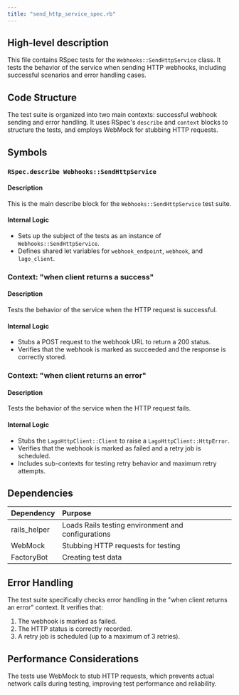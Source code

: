 ```yaml
---
title: "send_http_service_spec.rb"
---
```


## High-level description
This file contains RSpec tests for the `Webhooks::SendHttpService` class. It tests the behavior of the service when sending HTTP webhooks, including successful scenarios and error handling cases.

## Code Structure
The test suite is organized into two main contexts: successful webhook sending and error handling. It uses RSpec's `describe` and `context` blocks to structure the tests, and employs WebMock for stubbing HTTP requests.

## Symbols

### `RSpec.describe Webhooks::SendHttpService`
#### Description
This is the main describe block for the `Webhooks::SendHttpService` test suite.

#### Internal Logic
- Sets up the subject of the tests as an instance of `Webhooks::SendHttpService`.
- Defines shared let variables for `webhook_endpoint`, `webhook`, and `lago_client`.

### Context: "when client returns a success"
#### Description
Tests the behavior of the service when the HTTP request is successful.

#### Internal Logic
- Stubs a POST request to the webhook URL to return a 200 status.
- Verifies that the webhook is marked as succeeded and the response is correctly stored.

### Context: "when client returns an error"
#### Description
Tests the behavior of the service when the HTTP request fails.

#### Internal Logic
- Stubs the `LagoHttpClient::Client` to raise a `LagoHttpClient::HttpError`.
- Verifies that the webhook is marked as failed and a retry job is scheduled.
- Includes sub-contexts for testing retry behavior and maximum retry attempts.

## Dependencies
| Dependency | Purpose |
|:-----------|:--------|
| rails_helper | Loads Rails testing environment and configurations |
| WebMock | Stubbing HTTP requests for testing |
| FactoryBot | Creating test data |

## Error Handling
The test suite specifically checks error handling in the "when client returns an error" context. It verifies that:
1. The webhook is marked as failed.
2. The HTTP status is correctly recorded.
3. A retry job is scheduled (up to a maximum of 3 retries).

## Performance Considerations
The tests use WebMock to stub HTTP requests, which prevents actual network calls during testing, improving test performance and reliability.